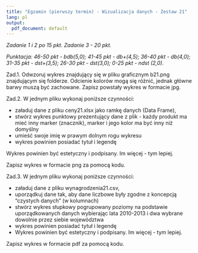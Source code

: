 ---
title: "Egzamin (pierwszy termin) - Wizualizacja danych - Zestaw 21"
lang: pl
output:
  pdf_document: default
---

*Zadanie 1 i 2 po 15 pkt. Zadanie 3 - 20 pkt. *

*Punktacja: 46-50 pkt - bdb(5,0); 41-45 pkt - db+(4,5); 36-40 pkt - db(4,0); 31-35 pkt - dst+(3,5); 26-30 pkt - dst(3,0); 0-25 pkt - ndst (2,0).*  


Zad.1. Odwzoruj wykres znajdujący się w pliku graficznym b21.png znajdującym się folderze. Odcienie kolorów mogą się różnić, jednak główne barwy muszą być zachowane.
Zapisz powstały wykres w formacie jpg.

Zad.2. W jednym pliku wykonaj poniższe czynności:

* załaduj dane z pliku ceny21.xlsx jako ramkę danych (Data Frame),
* stwórz wykres punktowy prezentujący dane z plik - każdy produkt ma mieć inny marker (znacznik), marker i jego kolor ma być inny niż domyślny
* umieść swoje imię w prawym dolnym rogu wykresu
* wykres powinien posiadać tytuł i legendę

Wykres powinien być estetyczny i podpisany. Im więcej - tym lepiej.

Zapisz wykres w formacie png za pomocą kodu.

Zad.3. W jednym pliku wykonaj poniższe czynności:

* załaduj dane z pliku wynagrodzenia21.csv,
* uporządkuj dane tak, aby dane liczbowe były zgodne z koncepcją "czystych danych" (w kolumnach)
* stwórz wykres słupkowy pogrupowany poziomy na podstawie uporządkowanych danych wybierając lata 2010-2013 i dwa wybrane dowolnie przez siebie województwa
* wykres powinien posiadać tytuł i legendę
* Wykres powinien być estetyczny i podpisany. Im więcej - tym lepiej.

Zapisz wykres w formacie pdf za pomocą kodu.
